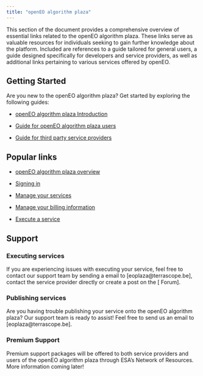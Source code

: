 ```yaml
---
title: "openEO algorithm plaza"
---
```


This section of the document provides a comprehensive overview of essential links related to the openEO algorithm plaza. These links serve as valuable resources for individuals seeking to gain further knowledge about the platform. Included are references to a guide tailored for general users, a guide designed specifically for developers and service providers, as well as additional links pertaining to various services offered by openEO.


## Getting Started

Are you new to the openEO algorithm plaza? Get started by exploring the following guides:

* [openEO algorithm plaza Introduction](PlazaDetails/Introduction.qmd)

* [Guide for openEO algorithm plaza users](PlazaDetails/UserGuide.qmd)

* [Guide for third party service providers](PlazaDetails/ServiceProviderGuide.qmd)


## Popular links


* [openEO algorithm plaza overview](PlazaDetails/Overview.qmd)

* [Signing in](PlazaDetails/SignIn.qmd)

* [Manage your services](PlazaDetails/ManageService.qmd)

* [Manage your billing information](PlazaDetails/ManageBilling.qmd) 

* [Execute a service](PlazaDetails/ExecuteService.qmd)


## Support

### Executing services

If you are experiencing issues with executing your service, feel free to contact our support team by sending a email to [eoplaza@terrascope.be], contact the service provider directly or create a post on the [ Forum].

### Publishing services

Are you having trouble publishing your service onto the openEO algorithm plaza? Our support team is ready to assist! Feel free to send us an email to [eoplaza@terrascope.be].


### Premium Support

Premium support packages will be offered to both service providers and users of the openEO algorithm plaza through ESA's Network of Resources. More information coming later!